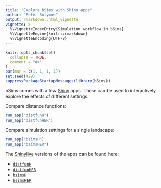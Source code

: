 ```yaml
---
title: "Explore bSims with Shiny apps"
author: "Peter Solymos"
output: rmarkdown::html_vignette
vignette: >
  %\VignetteIndexEntry{Simulation workflow in bSims}
  %\VignetteEngine{knitr::rmarkdown}
  %\VignetteEncoding{UTF-8}
---
```


```r
knitr::opts_chunk$set(
  collapse = TRUE,
  comment = "#>"
)
par(mar = c(1, 1, 1, 1))
set.seed(429)
suppressPackageStartupMessages(library(bSims))
```

bSims comes with a few [Shiny](https://shiny.posit.co/) apps.
These can be used to interactively explore the effects of different settings.

Compare distance functions:

```r
run_app("distfunH")
run_app("distfunHER")
```

Compare simulation settings for a single landscape:

```r
run_app("bsimsH")
run_app("bsimsHER")
```

The [Shinylive](https://shinylive.io/r/examples/) versions of the apps can be found here:

- [`distfunH`](https://peter.solymos.org/bSims/apps/distfunH/)
- [`distfunHER`](https://peter.solymos.org/bSims/apps/distfunHER/)
- [`bsimsH`](https://peter.solymos.org/bSims/apps/bsimsH/)
- [`bsimsHER`](https://peter.solymos.org/bSims/apps/bsimsHER/)
